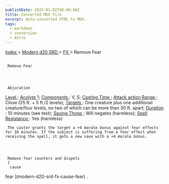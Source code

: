 ```yaml
---
publishDate: 2023-01-02T00:00:00Z
title: Converted MDX File
excerpt: Auto-converted HTML to MDX.
tags:
  - markdown
  - conversion
  - Astro
---
```


[
Index
](-index) >
[
Modern d20 SRD
](modern-d20-srd-index) >
[
FX
](modern-d20-srd-fx-index) > Remove Fear

##

     Remove Fear




     Abjuration

[
Level
](modern-d20-srd-fx-level)
:
[
Acolyte
](modern-d20-srd-classes-advanced-acolyte)
1;
[
Components
](modern-d20-srd-fx-components)
: V, S;
[
Casting Time
](modern-d20-srd-fx-casting-time)
;
[
Attack action
](modern-d20-srd-combat-attack-actions)
[
Range
](modern-d20-srd-fx-range)
: Close (25 ft. + 5 ft./2 levels);
[
Targets
](modern-d20-srd-fx-target)
: One creature plus one additional creature/four levels, no two of which can be more than 30 ft. apart;
[
Duration
](modern-d20-srd-fx-duration)
: 10 minutes (see text);
[
Saving Throw
](modern-d20-srd-basics-saving-throws)
: Will negates (harmless);
[
Spell Resistance
](modern-d20-srd-special-abilities-spell-resistance)
: Yes (harmless)

     The caster grants the target a +4 morale bonus against fear effects for 10 minutes. If the subject is suffering from a fear effect when receiving the spell, it gets a new save with a +4 morale bonus.




     Remove fear counters and dispels
     [
      cause

fear
](modern-d20-srd-fx-cause-fear)
.

